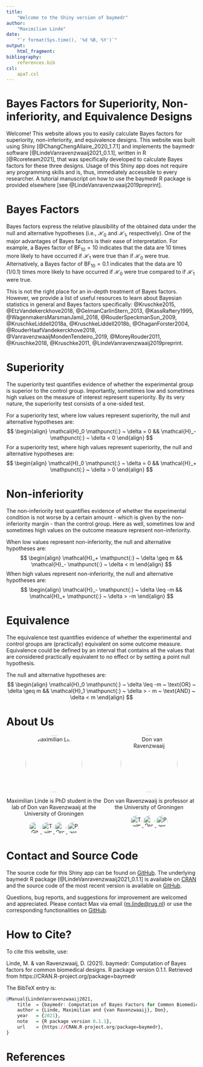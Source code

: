 ```yaml
---
title:
    "Welcome to the Shiny version of baymedr"
author:
    "Maximilian Linde"
date:
    "`r format(Sys.time(), '%d %B, %Y')`"
output:
    html_fragment:
bibliography:
    references.bib
csl:
    apa7.csl
---
```


# Bayes Factors for Superiority, Non-inferiority, and Equivalence Designs

Welcome! This website allows you to easily calculate Bayes factors for superiority, non-inferiority, and equivalence designs. This website was built using Shiny [@ChangChengAllaire_2020_1.7.1] and implements the baymedr software [@LindeVanravenzwaaij2021_0.1.1], written in R [@Rcoreteam2021], that was specifically developed to calculate Bayes factors for these three designs. Usage of this Shiny app does not require any programming skills and is, thus, immediately accessible to every researcher. A tutorial manuscript on how to use the baymedr R package is provided elsewhere [see @LindeVanravenzwaaij2019preprint].

# Bayes Factors

Bayes factors express the relative plausibility of the obtained data under the null and alternative hypotheses (i.e., $\mathcal{H}_0$ and $\mathcal{H}_1$, respectively). One of the major advantages of Bayes factors is their ease of interpretation. For example, a Bayes factor of $\text{BF}_{10} = 10$ indicates that the data are $10$ times more likely to have occurred if $\mathcal{H}_1$ were true than if $\mathcal{H}_0$ were true. Alternatively, a Bayes factor of $\text{BF}_{10} = 0.1$ indicates that the data are $10$ ($1/0.1$) times more likely to have occurred if $\mathcal{H}_0$ were true compared to if $\mathcal{H}_1$ were true.

This is not the right place for an in-depth treatment of Bayes factors. However, we provide a list of useful resources to learn about Bayesian statistics in general and Bayes factors specifically: @Kruschke2015, @EtzVandekerckhove2018, @GelmanCarlinStern_2013, @KassRaftery1995, @WagenmakersMarsmanJamil_2018, @RouderSpeckmanSun_2009, @KruschkeLiddell2018a, @KruschkeLiddell2018b, @OhaganForster2004, @RouderHaafVandekerckhove2018, @VanravenzwaaijMondenTendeiro_2019, @MoreyRouder2011, @Kruschke2018, @Kruschke2011, @LindeVanravenzwaaij2019preprint.

# Superiority

The superiority test quantifies evidence of whether the experimental group is superior to the control group. Importantly, sometimes low and sometimes high values on the measure of interest represent superiority. By its very nature, the superiority test consists of a one-sided test.

For a superiority test, where low values represent superiority, the null and alternative hypotheses are:
$$
\begin{align}
\mathcal{H}_0 \mathpunct{:} ~ \delta = 0 && \mathcal{H}_- \mathpunct{:} ~ \delta < 0 
\end{align}
$$
For a superiority test, where high values represent superiority, the null and alternative hypotheses are:
$$
\begin{align}
\mathcal{H}_0 \mathpunct{:} ~ \delta = 0 && \mathcal{H}_+ \mathpunct{:} ~ \delta > 0 
\end{align}
$$

# Non-inferiority

The non-inferiority test quantifies evidence of whether the experimental condition is not worse by a certain amount - which is given by the non-inferiority margin - than the control group. Here as well, sometimes low and sometimes high values on the outcome measure represent non-inferiority.

When low values represent non-inferiority, the null and alternative hypotheses are:
$$
\begin{align}
\mathcal{H}_+ \mathpunct{:} ~ \delta \geq m && \mathcal{H}_- \mathpunct{:} ~ \delta < m 
\end{align}
$$
When high values represent non-inferiority, the null and alternative hypotheses are:
$$
\begin{align}
\mathcal{H}_- \mathpunct{:} ~ \delta \leq -m && \mathcal{H}_+ \mathpunct{:} ~ \delta > -m 
\end{align}
$$

# Equivalence

The equivalence test quantifies evidence of whether the experimental and control groups are (practically) equivalent on some outcome measure. Equivalence could be defined by an interval that contains all the values that are considered practically equivalent to no effect or by setting a point null hypothesis.

The null and alternative hypotheses are:
$$
\begin{align}
\mathcal{H}_0 \mathpunct{:} ~ \delta \leq -m ~ \text{OR} ~  \delta \geq m && \mathcal{H}_1 \mathpunct{:} ~ \delta > - m ~ \text{AND} ~ \delta < m 
\end{align}
$$

# About Us

```{=html}
<style>
.col-container {
display: table;
width: 100%;
}

.col {
display: table-cell;
text-align: center;
width: 50%;
}
</style>

<div class="col-container">
<div class="col">
<img src="img/mlinde.jpeg" alt="Maximilian Linde" width="150" style="border-radius: 50%;">
<p>Maximilian Linde is PhD student in the lab of Don van Ravenzwaaij at the University of Groningen</p>
<a href="https://github.com/maxlinde">
<img border="0" alt="GitHub" src="img/github.png" width="30" style="border-radius: 50%;">
</a>
<a href="https://twitter.com/maxlinde_">
<img border="0" alt="Twitter" src="img/twitter.png" width="30" style="border-radius: 50%;">
</a>
<a href="https://orcid.org/0000-0001-8421-090X">
<img border="0" alt="Orcid" src="img/orcid.png" width="30" style="border-radius: 50%;">
</a>
<a href="https://maxlinde.github.io">
<img border="0" alt="Personal" src="img/personal.png" width="30" style="border-radius: 50%;">
</a>
</div>

<div class="col">
<img src="img/dvanravenzwaaij.jpeg" alt="Don van Ravenzwaaij" width="150" style="border-radius: 50%;">
<p>Don van Ravenzwaaij is professor at the University of Groningen</p>
<a href="https://twitter.com/donvanraven">
<img border="0" alt="Twitter" src="img/twitter.png" width="30" style="border-radius: 50%;">
</a>
<a href="https://orcid.org/0000-0002-5030-4091">
<img border="0" alt="Orcid" src="img/orcid.png" width="30" style="border-radius: 50%;">
</a>
<a href="https://www.donvanravenzwaaij.com">
<img border="0" alt="Personal" src="img/personal.png" width="30" style="border-radius: 50%;">
</a>
</div>

</div>
```

# Contact and Source Code

The source code for this Shiny app can be found on [GitHub](https://github.com/maxlinde/baymedr_shiny_app). The underlying baymedr R package [@LindeVanravenzwaaij2021_0.1.1] is available on [CRAN](https://CRAN.R-project.org/package=baymedr) and the source code of the most recent version is available on [GitHub](https://github.com/maxlinde/baymedr).

Questions, bug reports, and suggestions for improvement are welcomed and appreciated. Please contact Max via email (<m.linde@rug.nl>) or use the corresponding functionalities on [GitHub](https://github.com/maxlinde/baymedr_shiny_app).

# How to Cite?

To cite this website, use:

Linde, M. & van Ravenzwaaij, D. (2021). baymedr: Computation of Bayes factors for common biomedical designs. R package version 0.1.1. Retrieved from https://CRAN.R-project.org/package=baymedr

The BibTeX entry is:

```r
@Manual{LindeVanravenzwaaij2021,
    title  = {baymedr: Computation of Bayes Factors for Common Biomedical Designs},
    author = {Linde, Maximilian and {van Ravenzwaaij}, Don},
    year   = {2021},
    note   = {R package version 0.1.1},
    url    = {https://CRAN.R-project.org/package=baymedr},
}
```

# References
